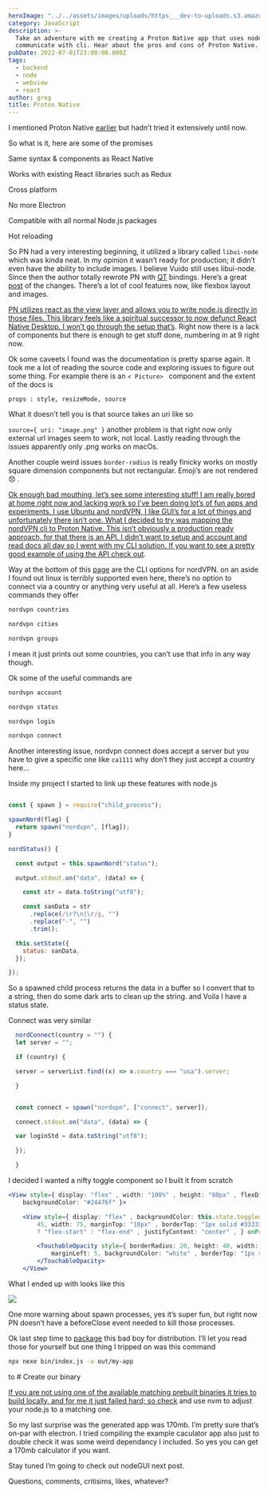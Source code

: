```yaml
---
heroImage: "../../assets/images/uploads/https___dev-to-uploads.s3.amazonaws.com_uploads_articles_0f0arenmyx88zjd8tvtz.jpg"
category: JavaScript
description: >-
  Take an adventure with me creating a Proton Native app that uses node.js to
  communicate with cli. Hear about the pros and cons of Proton Native.
pubDate: 2022-07-01T23:00:00.000Z
tags:
  - backend
  - node
  - webview
  - react
author: greg
title: Proton Native
---
```


I mentioned Proton Native [earlier](https://jswhisperer.uk/post/web-view-apps-on-your-os/) but hadn’t tried it extensively until now.

So what is it, here are some of the promises

Same syntax & components as React Native

Works with existing React libraries such as Redux

Cross platform

No more Electron

Compatible with all normal Node.js packages

Hot reloading

So PN had a very interesting beginning, it utilized a library called `libui-node` which was kinda neat. In my opinion it wasn’t ready for production; it didn’t even have the ability to include images. I believe Vuido still uses libui-node. Since then the author totally rewrote PN with [QT](https://www.qt.io/) bindings. Here’s a great [post](https://dev.to/kusti8/proton-native-v2-create-cross-platform-desktop-apps-with-react-2fdo) of the changes. There’s a lot of cool features now, like flexbox layout and images.

[PN utilizes react as the view layer and allows you to write node.js directly in those files. This library feels like a spiritual successor to now defunct React Native Desktop. I won’t go through the setup that’s](https://proton-native.js.org). Right now there is a lack of components but there is enough to get stuff done, numbering in at 9 right now.

Ok some caveets I found was the documentation is pretty sparse again. It took me a lot of reading the source code and exploring issues to figure out some thing. For example there is an `< Picture> ` component and the extent of the docs is

`props : style, resizeMode, source`

What it doesn’t tell you is that source takes an uri like so

`source={ uri: "image.png" }` another problem is that right now only external url images seem to work, not local. Lastly reading through the issues apparently only .png works on macOs.

Another couple weird issues `border-radius` is really finicky works on mostly square dimension components but not rectangular. Emoji’s are not rendered 😞 .

[Ok enough bad mouthing, let’s see some interesting stuff! I am really bored at home right now and lacking work so I’ve been doing lot’s of fun apps and experiments. I use Ubuntu and nordVPN, I like GUI’s for a lot of things and unfortunately there isn’t one. What I decided to try was mapping the nordVPN cli to Proton Native. This isn’t obviously a production ready approach, for that there is an API. I didn’t want to setup and account and read docs all day so I went with my CLI solution. If you want to see a pretty good example of using the API check out](https://github.com/AhmedAli7O1/nordvpn).

Way at the bottom of this [page](https://support.nordvpn.com/Connectivity/Linux/1325531132/Installing-and-using-NordVPN-on-Debian-Ubuntu-Elementary-OS-and-Linux-Mint.htm) are the CLI options for nordVPN. on an aside I found out linux is terribly supported even here, there’s no option to connect via a country or anything very useful at all. Here’s a few useless commands they offer

```bash
nordvpn countries

nordvpn cities

nordvpn groups
```

I mean it just prints out some countries, you can’t use that info in any way though.

Ok some of the useful commands are

```bash
nordvpn account

nordvpn status

nordvpn login

nordvpn connect
```

Another interesting issue, nordvpn connect does accept a server but you have to give a specific one like `ca1111` why don’t they just accept a country here…

Inside my project I started to link up these features with node.js

```javascript

const { spawn } = require("child_process");

spawnNord(flag) {
  return spawn("nordvpn", [flag]);
}

nordStatus() {

  const output = this.spawnNord("status");

  output.stdout.on("data", (data) => {

    const str = data.toString("utf8");

    const sanData = str
      .replace(/\r?\n|\r/g, "")
      .replace("-", "")
      .trim();

  this.setState({
    status: sanData,
  });

});

```

So a spawned child process returns the data in a buffer so I convert that to a string, then do some dark arts to clean up the string. and Voila I have a status state.

Connect was very similar

```javascript
  nordConnect(country = "") {
  let server = "";

  if (country) {

  server = serverList.find((x) => x.country === "usa").server;

  }


  const connect = spawn("nordvpn", ["connect", server]);

  connect.stdout.on("data", (data) => {

  var loginStd = data.toString("utf8");

  });

  }
```

I decided I wanted a nifty toggle component so I built it from scratch

```jsx
<View style={ display: "flex" , width: "100%" , height: "80px" , flexDirection: "row" , justifyContent: "space-evenly" ,
    backgroundColor: "#24476f" }>

    <View style={ display: "flex" , backgroundColor: this.state.toggled ? "gray" : "#82bc4e" , borderRadius: 20, height:
        45, width: 75, marginTop: "10px" , borderTop: "1px solid #333333" , alignItems: this.state.toggled
        ? "flex-start" : "flex-end" , justifyContent: "center" , } onPress={this.nordConnect}>

        <TouchableOpacity style={ borderRadius: 20, height: 40, width: 40, marginTop: "-1px" , marginRight: 5,
            marginLeft: 5, backgroundColor: "white" , borderTop: "1px solid transparent" , } onPress={this.toggle}>
        </TouchableOpacity>
    </View>
```

What I ended up with looks like this

![](https://paper-attachments.dropbox.com/s_3634A4010B18F575EA4E5704F6A369894A413DE653479F612FFBDEBE9EE801B6_1597025922101_Screenshot+from+2020-08-09+22-17-14.png)

One more warning about spawn processes, yes it’s super fun, but right now PN doesn’t have a beforeClose event needed to kill those processes.

Ok last step time to [package](https://proton-native.js.org) this bad boy for distribution. I’ll let you read those for yourself but one thing I tripped on was this command

```bash
npx nexe bin/index.js -o out/my-app
```

to # Create our binary

[If you are not using one of the available matching prebuilt binaries it tries to build locally, and for me it just failed hard; so check](https://github.com/nexe/nexe/releases/) and use nvm to adjust your node.js to a matching one.

So my last surprise was the generated app was 170mb. I’m pretty sure that’s on-par with electron. I tried compiling the example caculator app also just to double check it was some weird dependancy I included. So yes you can get a 170mb calculator if you want.

Stay tuned I’m going to check out nodeGUI next post.

Questions, comments, critisims, likes, whatever?
